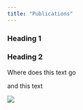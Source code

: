 ```yaml
---
title: "Publications"
---
```


### Heading 1

### Heading 2

Where does this text go

and this text

![](media/headshot2.jpg){fig-align="right"}
